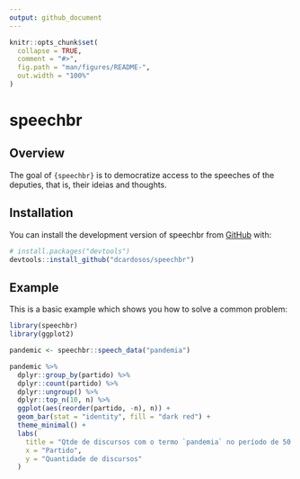 ```yaml
---
output: github_document
---
```


<!-- README.md is generated from README.Rmd. Please edit that file -->

```r
knitr::opts_chunk$set(
  collapse = TRUE,
  comment = "#>",
  fig.path = "man/figures/README-",
  out.width = "100%"
)
```

# speechbr

<!-- badges: start -->
<!-- badges: end -->

## Overview

The goal of `{speechbr}` is to democratize access to the speeches of the deputies, that is, their ideias and thoughts.

## Installation

You can install the development version of speechbr from [GitHub](https://github.com/) with:

```r
# install.packages("devtools")
devtools::install_github("dcardosos/speechbr")
```

## Example

This is a basic example which shows you how to solve a common problem:

```r
library(speechbr)
library(ggplot2)

pandemic <- speechbr::speech_data("pandemia")

pandemic %>% 
  dplyr::group_by(partido) %>% 
  dplyr::count(partido) %>% 
  dplyr::ungroup() %>% 
  dplyr::top_n(10, n) %>%
  ggplot(aes(reorder(partido, -n), n)) +
  geom_bar(stat = "identity", fill = "dark red") +
  theme_minimal() +
  labs(
    title = "Qtde de discursos com o termo `pandemia` no período de 50 dias por partido",
    x = "Partido",
    y = "Quantidade de discursos"
  )
```


